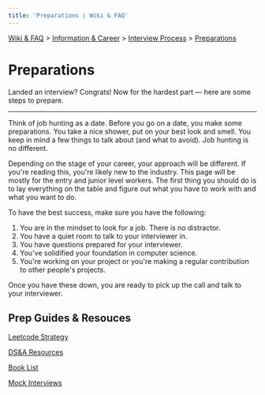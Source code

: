 ```yaml
---
title: 'Preparations | Wiki & FAQ'
---
```



[Wiki & FAQ](/wiki-faq) > [Information & Career](/wiki-faq/information-career) > [Interview Process](/wiki-faq/information-career/interview-process) > [Preparations](/wiki-faq/information-career/interview-process/preparations)

<h1 className={styles.bigTitle}>Preparations</h1>

Landed an interview? Congrats! Now for the hardest part — here are some steps to prepare.

---

Think of job hunting as a date. Before you go on a date, you make some preparations. You take a nice shower, put on your best look and smell. You keep in mind a few things to talk about (and what to avoid). Job hunting is no different.

Depending on the stage of your career, your approach will be different. If you're reading this, you're likely new to the industry. This page will be mostly for the entry and junior level workers. The first thing you should do is to lay everything on the table and figure out what you have to work with and what you want to do.

To have the best success, make sure you have the following:

1. You are in the mindset to look for a job. There is no distractor.
2. You have a quiet room to talk to your interviewer in.
3. You have questions prepared for your interviewer.
4. You've solidified your foundation in computer science.
5. You're working on your project or you're making a regular contribution to other people's projects.

Once you have these down, you are ready to pick up the call and talk to your interviewer.

## Prep Guides & Resouces

[Leetcode Strategy](/wiki-faq/information-career/interview-process/preparations/leetcode-strategy)

[DS&A Resources](/wiki-faq/information-career/interview-process/preparations/dsa)

[Book List](/wiki-faq/information-career/interview-process/preparations/book-list)

[Mock Interviews](/wiki-faq/information-career/interview-process/preparations/mock-interviews)
